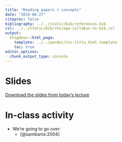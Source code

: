 ```yaml
---
title: "Reading papers + concepts"
date: "2019-08-27"
citeproc: false
bibliography: ../../static/bib/references.bib
csl: ../../static/bib/chicago-syllabus-no-bib.csl
output:
  blogdown::html_page:
    template: ../../pandoc/toc-title_html.template
    toc: true
editor_options: 
  chunk_output_type: console
---
```


# Slides


[Download the slides from today's lecture](/images/slides/02-how-to-read.pdf)


# In-class activity

- We're going to go over:
	- <i class="far fa-file-pdf"></i> [@sambanis:2004]
